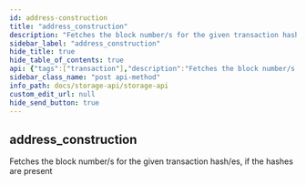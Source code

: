 ```yaml
---
id: address-construction
title: "address_construction"
description: "Fetches the block number/s for the given transaction hash/es, if the hashes are present"
sidebar_label: "address_construction"
hide_title: true
hide_table_of_contents: true
api: {"tags":["transaction"],"description":"Fetches the block number/s for the given transaction hash/es, if the hashes are present","operationId":"addressConstruction","method":"post","path":"/address_construction","servers":[{"url":"http://49.12.234.10:3001","description":"Storage Node"}],"info":{"title":"Storage API","description":"The Storage node is responsible for storing the full blockchain history. \nOnce blocks are mined by the miners and sent to the Mempool nodes for validation, they are pushed on to the Storage nodes for long-term storage. \nAnybody is allowed to request a full history of the blockchain from the Storage nodes, but they are not required to keep such a history to participate in the network. ","contact":{"email":"byron.houwens@a-block.net"},"license":{"name":"GPL-3.0","url":"https://www.gnu.org/licenses/gpl-3.0.en.html"},"version":"1.0.0"},"postman":{"name":"address_construction","description":{"content":"Fetches the block number/s for the given transaction hash/es, if the hashes are present","type":"text/plain"},"url":{"path":["address_construction"],"host":["{{baseUrl}}"],"query":[],"variable":[]},"method":"POST"}}
sidebar_class_name: "post api-method"
info_path: docs/storage-api/storage-api
custom_edit_url: null
hide_send_button: true
---
```



## address_construction



Fetches the block number/s for the given transaction hash/es, if the hashes are present


      